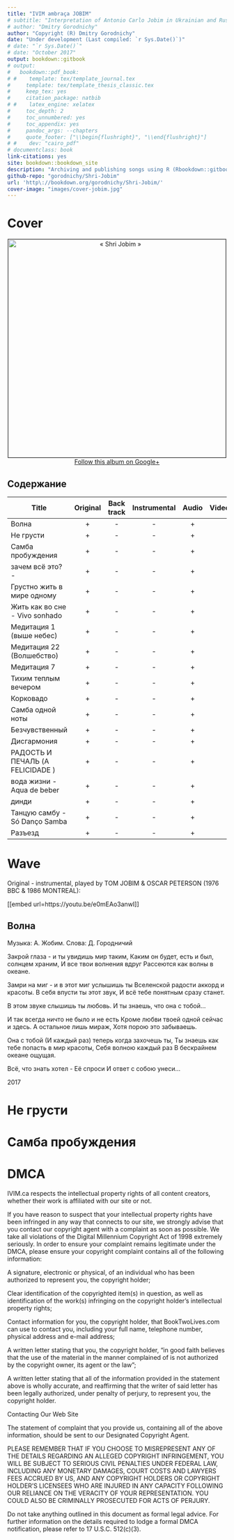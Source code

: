```yaml
--- 
title: "IVIM ambraça JOBIM"
# subtitle: "Interpretation of Antonio Carlo Jobim in Ukrainian and Russian"
# author: "Dmitry Gorodnichy"
author: "Copyright (R) Dmitry Gorodnichy"
date: "Under development (Last compiled: `r Sys.Date()`)"
# date: "`r Sys.Date()`"
# date: "October 2017"
output: bookdown::gitbook
# output:
#   bookdown::pdf_book:
# #    template: tex/template_journal.tex
#     template: tex/template_thesis_classic.tex
#     keep_tex: yes
#     citation_package: natbib
# #    latex_engine: xelatex
#     toc_depth: 2
#     toc_unnumbered: yes
#     toc_appendix: yes
#     pandoc_args: --chapters
#     quote_footer: ["\\begin{flushright}", "\\end{flushright}"]
# #    dev: "cairo_pdf"
# documentclass: book
link-citations: yes
site: bookdown::bookdown_site
description: "Archiving and publishing songs using R (Rbookdown::gitbook)"
github-repo: "gorodnichy/Shri-Jobim"
url: 'http\://bookdown.org/gorodnichy/Shri-Jobim/'
cover-image: "images/cover-jobim.jpg"
---
```


# Cover {-}


<!-- Музыка: Antonio Carlos Jobim -->
<!-- Слова: ДГ -->



<center>
<img alt="« Shri Jobim »" border="1" height="500" src="http://gorodnichy.ca/music/covers/cover-jobim.jpg"  />
<br>
[Follow this album on Google+](https://plus.google.com/u/1/collection/Eg2aKE)

</center>



## Содержание {-}

<!-- [TOC] -->

<!-- # "Shri Jobim" (IVIM ambraça JOBIM) {#jobim} -->


 
<!-- Title | Lyrics & Chords | Backing track |  Instrumental  | With voice | Live    -->
Title | Original | Back track |  Instrumental  | Audio | Video
----- | :-------------: | :--------: | :------------: | :---: | :---:  
Волна  | + | - | - | + |
Не грусти | + | - | - | + |
Самба пробуждения | + | - | - | + |
зачем всё это? - | + | - | - | + |
Грустно жить в мире одному | + | - | - | + |
Жить как во сне - Vivo sonhado  | + | - | - | + |
Медитация 1 (выше небес) | + | - | - | + |
Медитация 22 (Волшебство) | + | - | - | + |
Медитация 7  | + | - | - | + |
Тихим теплым вечером | + | - | - | + |
Корковадо | + | - | - | + |
Самба одной ноты | + | - | - | + |
Безчувственный | + | - | - | + |
Дисгармония | + | - | - | + |
РАДОСТЬ И ПЕЧАЛЬ (A FELICIDADE ) | + | - | - | + |
вода жизни - Aqua de beber | + | - | - | + |
динди | + | - | - | + |
Танцую самбу - Só Danço Sambа | + | - | - | + |
Разъезд | + | - | - | + |



# Wave {#wave}

Original - instrumental, 
played by TOM JOBIM & OSCAR PETERSON (1976 BBC & 1986 MONTREAL):

[[embed url=https://youtu.be/e0mEAo3anwI]]


## Волна {#wave.rus}

Музыка: А. Жобим.
Слова: Д. Городничий

Закрой глаза -
и ты увидишь мир таким,
Каким он будет, есть и был,
солнцем храним,
И все твои волнения вдруг
Рассеются как волны в океане.

Замри на миг -
и в этот миг услышишь ты
Вселенской радости аккорд
и красоты.
В себя впусти ты этот звук,
И всё тебе понятным сразу станет.

В этом звуке слышишь ты любовь.
И ты знаешь, что она с тобой...

И так всегда
ничто не было и не есть
Кроме любви твоей одной
сейчас и здесь.
А остальное лишь мираж,
Хотя порою это забываешь.

Она с тобой (И каждый раз)
теперь когда захочешь ты,
Ты знаешь как тебе попасть
в мир красоты,
Себя волною каждый раз
В бескрайнем океане ощущая.

Всё, что знать хотел - Её спроси
И ответ с собою унеси...

2017

# Не грусти {#triste}

#  Самба пробуждения {#favela}

<!-- #  зачем всё это? - -->
<!-- # Грустно жить в мире одному -->
<!-- # Жить как во сне - Vivo sonhado -->
<!-- #  Медитация 1 (выше небес) -->
<!-- #  Медитация 2 (Волшебство) -->
<!-- #  Тихим теплым вечером -->
<!-- #  Корковадо -->
<!-- #  Самба одной ноты -->
<!-- #  Безчувственный -->
<!-- #  Дисгармония -->
<!-- #  РАДОСТЬ И ПЕЧАЛЬ (A FELICIDADE ) -->
<!-- #  вода жизни - Aqua de beber -->
<!-- #  динди -->
<!-- #  Разъезд -->



# DMCA {-}

IVIM.ca respects the intellectual property rights of all content creators, whether their work is affiliated with our site or not.

If you have reason to suspect that your intellectual property rights have been infringed in any way that connects to our site, we strongly advise that you contact our copyright agent with a complaint as soon as possible. We take all violations of the Digital Millennium Copyright Act of 1998 extremely seriously. In order to ensure your complaint remains legitimate under the DMCA, please ensure your copyright complaint contains all of the following information:

A signature, electronic or physical, of an individual who has been authorized to represent you, the copyright holder;

Clear identification of the copyrighted item(s) in question, as well as identification of the work(s) infringing on the copyright holder's intellectual property rights;

Contact information for you, the copyright holder, that BookTwoLives.com can use to contact you, including your full name, telephone number, physical address and e-mail address;

A written letter stating that you, the copyright holder, "in good faith believes that the use of the material in the manner complained of is not authorized by the copyright owner, its agent or the law";

A written letter stating that all of the information provided in the statement above is wholly accurate, and reaffirming that the writer of said letter has been legally authorized, under penalty of perjury, to represent you, the copyright holder.

Contacting Our Web Site

The statement of complaint that you provide us, containing all of the above information, should be sent to our Designated Copyright Agent.

PLEASE REMEMBER THAT IF YOU CHOOSE TO MISREPRESENT ANY OF THE DETAILS REGARDING AN ALLEGED COPYRIGHT INFRINGEMENT, YOU WILL BE SUBJECT TO SERIOUS CIVIL PENALTIES UNDER FEDERAL LAW, INCLUDING ANY MONETARY DAMAGES, COURT COSTS AND LAWYERS FEES ACCRUED BY US, AND ANY COPYRIGHT HOLDERS OR COPYRIGHT HOLDER'S LICENSEES WHO ARE INJURED IN ANY CAPACITY FOLLOWING OUR RELIANCE ON THE VERACITY OF YOUR REPRESENTATION. YOU COULD ALSO BE CRIMINALLY PROSECUTED FOR ACTS OF PERJURY.

Do not take anything outlined in this document as formal legal advice. For further information on the details required to lodge a formal DMCA notification, please refer to 17 U.S.C. 512(c)(3).

